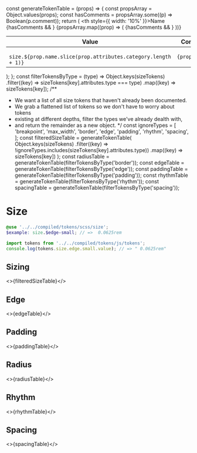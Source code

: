 const generateTokenTable = (props) => {
  const propsArray = Object.values(props);
  const hasComments = propsArray.some((p) => Boolean(p.comment));
  return (
    <table>
      <thead>
        <tr>
          <th style={{ width: '10%' }}>Name</th>
          <th>Value</th>
          {hasComments && <th>Comment</th>}
        </tr>
      </thead>
      <tbody>
        {propsArray.map((prop) => (
          <tr key={prop.name}>
            <td>
              <code>
                size.${prop.name.slice(prop.attributes.category.length + 1)}
              </code>
            </td>
            <td>
              <code>{prop.value}</code>
            </td>
            {hasComments && <td>{prop.comment}</td>}
          </tr>
        ))}
      </tbody>
    </table>
  );
};
const filterTokensByType = (type) =>
  Object.keys(sizeTokens)
    .filter((key) => sizeTokens[key].attributes.type === type)
    .map((key) => sizeTokens[key]);
/**
 * We want a list of all size tokens that haven't already been documented.
 * We grab a flattened list of tokens so we don't have to worry about tokens
 * existing at different depths, filter the types we've already dealth with,
 * and return the remainder as a new object.
 */
const ignoreTypes = [
  'breakpoint',
  'max_width',
  'border',
  'edge',
  'padding',
  'rhythm',
  'spacing',
];
const filteredSizeTable = generateTokenTable(
  Object.keys(sizeTokens)
    .filter((key) => !ignoreTypes.includes(sizeTokens[key].attributes.type))
    .map((key) => sizeTokens[key])
);
const radiusTable = generateTokenTable(filterTokensByType('border'));
const edgeTable = generateTokenTable(filterTokensByType('edge'));
const paddingTable = generateTokenTable(filterTokensByType('padding'));
const rhythmTable = generateTokenTable(filterTokensByType('rhythm'));
const spacingTable = generateTokenTable(filterTokensByType('spacing'));

<Meta title="Design/Tokens/Size" />

# Size

```scss
@use '../../compiled/tokens/scss/size';
$example: size.$edge-small; // =>  0.0625rem
```

```javascript
import tokens from '../../compiled/tokens/js/tokens';
console.log(tokens.size.edge.small.value); // => " 0.0625rem"
```

## Sizing

<>{filteredSizeTable}</>

## Edge

<>{edgeTable}</>

## Padding

<>{paddingTable}</>

## Radius

<>{radiusTable}</>

## Rhythm

<>{rhythmTable}</>

## Spacing

<>{spacingTable}</>
